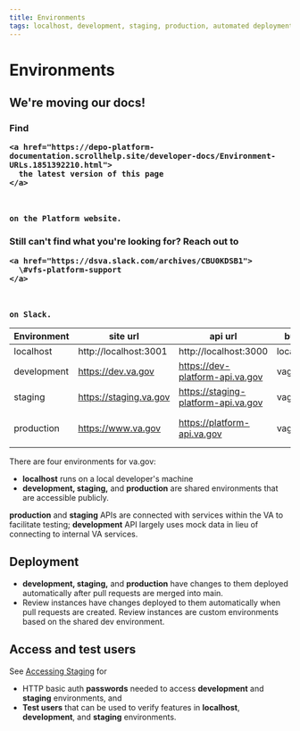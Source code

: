 ```yaml
---
title: Environments
tags: localhost, development, staging, production, automated deployment
---
```


# Environments

<div class="deprecation-message">
  <h2>We're moving our docs!</h2>

  <h3>
    Find 

    <a href="https://depo-platform-documentation.scrollhelp.site/developer-docs/Environment-URLs.1851392210.html">
      the latest version of this page
    </a>

     

    on the Platform website.
  </h3>

  <h3>
    Still can't find what you're looking for? Reach out to 

    <a href="https://dsva.slack.com/archives/CBU0KDSB1">
      \#vfs-platform-support
    </a>

     

    on Slack.
  </h3>
</div>

| Environment | site url               | api url                             | buildtype    | NODE\_ENV   | Deployments            |
| ----------- | ---------------------- | ----------------------------------- | ------------ | ---------- | ---------------------- |
| localhost   | http://localhost:3001  | http://localhost:3000               | localhost    |            |                        |
| development | https://dev.va.gov     | https://dev-platform-api.va.gov     | vagovdev     |            | After a merge to main  |
| staging     | https://staging.va.gov | https://staging-platform-api.va.gov | vagovstaging | production | After a merge to main  |
| production  | https://www.va.gov     | https://platform-api.va.gov         | vagovprod    | production | Daily, Monday - Friday |

There are four environments for va.gov:

- **localhost** runs on a local developer's machine
- **development, staging,** and **production** are shared environments that are accessible publicly.

**production** and **staging** APIs are connected with services within the VA to facilitate testing; **development** API largely uses mock data in lieu of connecting to internal VA services.

## Deployment

- **development, staging,** and **production** have changes to them deployed automatically after pull requests are merged into main.
- Review instances have changes deployed to them automatically when pull requests are created. Review instances are custom environments based on the shared dev environment.

## Access and test users

See [Accessing Staging](https://github.com/department-of-veterans-affairs/va.gov-team-sensitive/blob/master/Administrative/accessing-staging.md) for

- HTTP basic auth **passwords** needed to access **development** and **staging** environments, and
- **Test users** that can be used to verify features in **localhost**, **development**, and **staging** environments.
